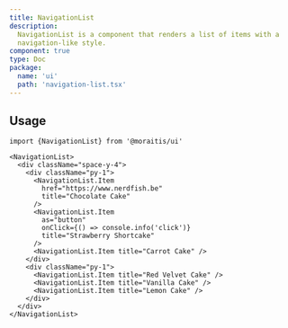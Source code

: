 ```yaml
---
title: NavigationList
description:
  NavigationList is a component that renders a list of items with a
  navigation-like style.
component: true
type: Doc
package:
  name: 'ui'
  path: 'navigation-list.tsx'
---
```


<ComponentExample src="/components/examples/navigation-list/demo.tsx">
  <NavigationListDemo />
</ComponentExample>

## Usage

```tsx
import {NavigationList} from '@moraitis/ui'
```

```tsx
<NavigationList>
  <div className="space-y-4">
    <div className="py-1">
      <NavigationList.Item
        href="https://www.nerdfish.be"
        title="Chocolate Cake"
      />
      <NavigationList.Item
        as="button"
        onClick={() => console.info('click')}
        title="Strawberry Shortcake"
      />
      <NavigationList.Item title="Carrot Cake" />
    </div>
    <div className="py-1">
      <NavigationList.Item title="Red Velvet Cake" />
      <NavigationList.Item title="Vanilla Cake" />
      <NavigationList.Item title="Lemon Cake" />
    </div>
  </div>
</NavigationList>
```
